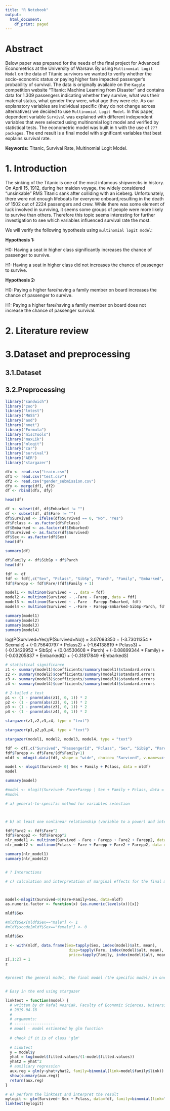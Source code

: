 ```yaml
---
title: "R Notebook"
output:
  html_document:
    df_print: paged
---
```


# Abstract

Below paper was prepared for the needs of the final project for Advanced Econometrics at the University of Warsaw. By using ``Multinomial Logit Model`` on the data of Titanic survivors
we wanted to verify whether the socio-economic status or paying higher fare impacted passenger's probability of survival. The data is originally available on the ``Kaggle`` competition website "Titanic: Machine Learning from Disaster" and contains  data for 1.309 passengers indicating whether they survive, what was their material status, what gender they were, what age they were etc. As our explanatory variables are individual specific (they do not change across alternatives) we decided to use ``Multinomial Logit Model``. In this paper, dependent variable ``Survival`` was explained with different independent variables that were selected using multinomial logit model and verified by statistical tests. The econometric model was built in ``R`` with the use of ``??? packages``. The end result is a final model with significant variables that best explains survival rate.

__Keywords:__ Titanic, Survival Rate, Multinomial Logit Model.

# 1. Introduction

The sinking of the Titanic is one of the most infamous shipwrecks in history. On April 15, 1912, during her maiden voyage, the widely considered “unsinkable” RMS Titanic sank after colliding with an iceberg. Unfortunately, there were not enough lifeboats for everyone onboard,resulting in the death of 1502 out of 2224 passengers and crew. While there was some element of luck involved in surviving, it seems some groups of people were more likely to survive than others. Therefore this topic seems interesting for further investigation to see which variables influenced survival rate the most.

We will verify the following hypothesis using ``multinomial logit model``:


__Hypothesis 1:__


H0: Having a seat in higher class significantly increases the chance of passenger to survive.  

H1: Having a seat in higher class did not increases the chance of passenger to survive.

__Hypothesis 2:__

H0: Paying a higher fare/having a family member on board increases the chance of passenger to survive.
  
H1: Paying a higher fare/having a family member on board does not increase the chance of passenger survival.


# 2. Literature review


# 3.Dataset and preprocessing

## 3.1.Dataset

## 3.2.Preprocessing

```r
library("sandwich")
library("zoo")
library("lmtest")
library("MASS")
library("aod")
library("nnet")
library("Formula")
library("miscTools")
library("maxLik")
library("mlogit")
library("car")
library("survival")
library("AER")
library("stargazer")
```




```r
dfx <- read.csv("train.csv")
df1 <- read.csv("test.csv")
df2 <- read.csv("gender_submission.csv")
dfy <- merge(df1, df2)
df <- rbind(dfx, dfy)
```


```r
head(df)
```


```r
df <- subset(df, df$Embarked != "")
df <- subset(df, df$Fare != "")
df$Survived <- ifelse(df$Survived == 0, "No", "Yes")
df$Pclass <- as.factor(df$Pclass)
df$Embarked <- as.factor(df$Embarked)
df$Survived <- as.factor(df$Survived)
df$Sex <- as.factor(df$Sex)
head(df)
```


```r
summary(df)
```



```r
df$Family <- df$SibSp + df$Parch
head(df)
```



```r
fdf <- df
fdf <- fdf[,c("Sex", "Pclass", "SibSp", "Parch", "Family", "Embarked", "Survived", "Fare")]
fdf$Farepp <- fdf$Fare/(fdf$Family + 1)
```

```r
model1 <- multinom(Survived ~ ., data = fdf)
model2 <- multinom(Survived ~ .-Fare - Farepp, data = fdf)
model3 <- multinom(Survived ~ .-Fare - Farepp-Embarked, fdf)
model4 <- multinom(Survived ~ .-Fare - Farepp-Embarked-SibSp-Parch, fdf)
```


```r
summary(model1)
summary(model2)
summary(model3)
summary(model4)
```

log(P(Survived=Yes)/P(Survived=No)) = 3.07093350 + (-3.73011354 * Sexmale) + (-0.75640797 * Pclass2) + (-1.64138819 * Pclass3) + (-0.13429952 * SibSp) + (0.04530608 * Parch) + (-0.08899344 * Family)
+ (-0.03205837 * EmbarkedQ) + (-0.31817849 *EmbarkedS)


```r
# statistical significance
z1 <- summary(model1)$coefficients/summary(model1)$standard.errors
z2 <- summary(model2)$coefficients/summary(model2)$standard.errors
z3 <- summary(model3)$coefficients/summary(model3)$standard.errors
z4 <- summary(model4)$coefficients/summary(model4)$standard.errors
```



```r
# 2-tailed z test
p1 <- (1 - pnorm(abs(z1), 0, 1)) * 2
p2 <- (1 - pnorm(abs(z2), 0, 1)) * 2
p3 <- (1 - pnorm(abs(z3), 0, 1)) * 2
p4 <- (1 - pnorm(abs(z4), 0, 1)) * 2
```

```r
stargazer(z1,z2,z3,z4, type = "text")
```

```r
stargazer(p1,p2,p3,p4, type = "text")
```

```r
stargazer(model1, model2, model3, model4, type = "text")
```



```r
fdf <- df[,c("Survived", "PassengerId", "Pclass", "Sex", "SibSp", "Parch", "Embarked", "Family", "Fare")]
fdf$Farepp <- df$Fare/(df$Family+1)
mldf <- mlogit.data(fdf, shape = "wide", choice= "Survived", v.names=c("PassengerId"))
```

```r
model <- mlogit(Survived~ 0| Sex + Family + Pclass, data = mldf)
model
```

```r
summary(model)
```
```r

#model <- mlogit(Survived~ Fare+Farepp | Sex + Family + Pclass, data = mldf)
#model

```





```r
# a) general-to-specific method for variables selection




```



```r
# b) at least one nonlinear relationship (variable to a power) and interaction between variables

fdf$Fare2 <- fdf$Fare^2
fdf$Farepp2 <- fdf$Farepp^2
nlr_model1 <- multinom(Survived ~ Fare + Farepp + Fare2 + Farepp2, data = fdf)
nlr_model2 <- multinom(Pclass ~ Fare + Farepp + Fare2 + Farepp2, data = fdf)

summary(nlr_model1)
summary(nlr_model2)


# ? Interactions 

```


```r
# c) calculation and interpretation of marginal effects for the final model (from the general-tospecific approach)



model<-mlogit(Survived~0|Fare+Family+Sex, data=mldf)
as.numeric.factor <- function(x) {as.numeric(levels(x))[x]}

mldf$Sex

#mldf$Sex[mldf$Sex=="male"] <- 1
#mldf$scode[mldf$Sex=="female"] <- 0

mldf$Sex

z <- with(mldf, data.frame(Sex=tapply(Sex, index(model)$alt, mean),
                            disp=tapply(Fare, index(model)$alt, mean),
                            price=tapply(Family, index(model)$alt, mean)))
z[,1:2] = 1
z



```



```r
#present the general model, the final model (the specific model) in one quality table. If there is space, at least one intermediate model might be presented


# Easy in the end using stargazer

```


```r
linktest = function(model) {
  # written by dr Rafal Wozniak, Faculty of Economic Sciences, University of Warsaw
  # 2019-04-18
  #
  # arguments:
  # ------------------
  # model - model estimated by glm function
  
  # check if it is of class 'glm'
  
  # Linktest
  y = model$y
  yhat = log(model$fitted.values/(1-model$fitted.values))
  yhat2 = yhat^2
  # auxiliary regression
  aux.reg = glm(y~yhat+yhat2, family=binomial(link=model$family$link))
  show(summary(aux.reg))
  return(aux.reg)
}
```


```r
# e) perform the linktest and interpret the result
mylogit <- glm(Survived~ Sex + Pclass, data=fdf, family=binomial(link="logit"))
linktest(mylogit)
```


